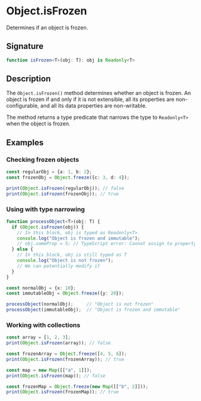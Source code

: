 # Object.isFrozen

Determines if an object is frozen.

## Signature

```ts
function isFrozen<T>(obj: T): obj is Readonly<T>
```

## Description

The `Object.isFrozen()` method determines whether an object is frozen. An object is frozen if and only if it is not extensible, all its properties are non-configurable, and all its data properties are non-writable.

The method returns a type predicate that narrows the type to `Readonly<T>` when the object is frozen.

## Examples

### Checking frozen objects

```ts
const regularObj = {a: 1, b: 2};
const frozenObj = Object.freeze({c: 3, d: 4});

print(Object.isFrozen(regularObj)); // false
print(Object.isFrozen(frozenObj)); // true
```

### Using with type narrowing

```ts
function processObject<T>(obj: T) {
  if (Object.isFrozen(obj)) {
    // In this block, obj is typed as Readonly<T>
    console.log("Object is frozen and immutable");
    // obj.someProp = 5; // TypeScript error: Cannot assign to property of readonly object
  } else {
    // In this block, obj is still typed as T
    console.log("Object is not frozen");
    // We can potentially modify it
  }
}

const normalObj = {x: 10};
const immutableObj = Object.freeze({y: 20});

processObject(normalObj);     // "Object is not frozen"
processObject(immutableObj);  // "Object is frozen and immutable"
```

### Working with collections

```ts
const array = [1, 2, 3];
print(Object.isFrozen(array)); // false

const frozenArray = Object.freeze([4, 5, 6]);
print(Object.isFrozen(frozenArray)); // true

const map = new Map([["a", 1]]);
print(Object.isFrozen(map)); // false

const frozenMap = Object.freeze(new Map([["b", 2]]));
print(Object.isFrozen(frozenMap)); // true
``` 